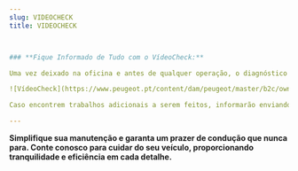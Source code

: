 ```yaml
---
slug: VIDEOCHECK
title: VIDEOCHECK



### **Fique Informado de Tudo com o VídeoCheck:**

Uma vez deixado na oficina e antes de qualquer operação, o diagnóstico completo do seu veículo é filmado pelos nossos especialistas. 

![VídeoCheck](https://www.peugeot.pt/content/dam/peugeot/master/b2c/owners/peugeot-service/detail-page/check-peugeot.jpg?imwidth=1920)

Caso encontrem trabalhos adicionais a serem feitos, informarão enviando o vídeo produzido e explicando a intervenção a ser planejada. Cabe-lhe então a si dar o seu consentimento ou não para que as intervenções sejam realizadas ao mesmo tempo.

---
```


**Simplifique sua manutenção e garanta um prazer de condução que nunca para. Conte conosco para cuidar do seu veículo, proporcionando tranquilidade e eficiência em cada detalhe.**


